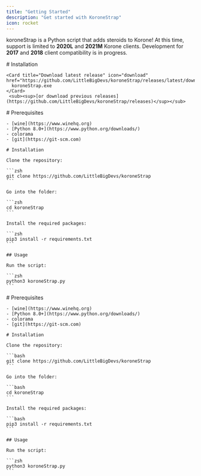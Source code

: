 ```yaml
---
title: "Getting Started"
description: "Get started with KoroneStrap"
icon: rocket
---
```

koroneStrap is a Python script that adds steroids to Korone!
<Warning>
    At this time, support is limited to **2020L** and **2021M** Korone clients. Development for **2017** and **2018** client compatibility is in progress.
</Warning>

<Tabs>
  <Tab title="Windows" icon={"windows"}>
    # Installation

    <Card title="Download latest release" icon="download" href="https://github.com/LittleBigDevs/koroneStrap/releases/latest/download/koroneStrap.exe">
      koroneStrap.exe
    </Card>
     <sub><sup>[or download previous releases](https://github.com/LittleBigDevs/koroneStrap/releases)</sup></sub>
  </Tab>
  <Tab title="macOS" icon={"app-window-mac"}>
    # Prerequisites

    - [wine](https://www.winehq.org)
    - [Python 8.0+](https://www.python.org/downloads/)
    - colorama
    - [git](https://git-scm.com)

    # Installation

    Clone the repository:

    ```zsh
    git clone https://github.com/LittleBigDevs/koroneStrap
    ```

    Go into the folder:

    ```zsh
    cd koroneStrap
    ```

    Install the required packages:

    ```zsh
    pip3 install -r requirements.txt
    ```

    ## Usage

    Run the script:

    ```zsh
    python3 koroneStrap.py
    ```
  </Tab>
  <Tab title="Linux" icon={"linux"}>
    # Prerequisites

    - [wine](https://www.winehq.org)
    - [Python 8.0+](https://www.python.org/downloads/)
    - colorama
    - [git](https://git-scm.com)

    # Installation

    Clone the repository:

    ```bash
    git clone https://github.com/LittleBigDevs/koroneStrap
    ```

    Go into the folder:

    ```bash
    cd koroneStrap
    ```

    Install the required packages:

    ```bash
    pip3 install -r requirements.txt
    ```

    ## Usage

    Run the script:

    ```zsh
    python3 koroneStrap.py
    ```
  </Tab>
</Tabs>